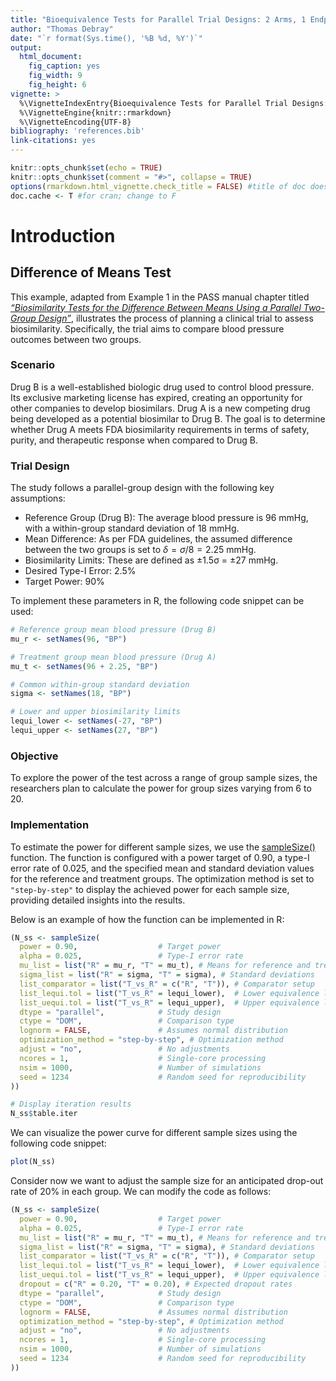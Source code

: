 ```yaml
---
title: "Bioequivalence Tests for Parallel Trial Designs: 2 Arms, 1 Endpoint"
author: "Thomas Debray"
date: "`r format(Sys.time(), '%B %d, %Y')`"
output: 
  html_document:
    fig_caption: yes
    fig_width: 9
    fig_height: 6
vignette: >
  %\VignetteIndexEntry{Bioequivalence Tests for Parallel Trial Designs: 2 Arms, 1 Endpoint}
  %\VignetteEngine{knitr::rmarkdown}
  %\VignetteEncoding{UTF-8}
bibliography: 'references.bib'
link-citations: yes
---
```


```r
knitr::opts_chunk$set(echo = TRUE)
knitr::opts_chunk$set(comment = "#>", collapse = TRUE)
options(rmarkdown.html_vignette.check_title = FALSE) #title of doc does not match vignette title
doc.cache <- T #for cran; change to F
```

# Introduction


## Difference of Means Test
This example, adapted from Example 1 in the PASS manual chapter titled [*"Biosimilarity Tests for the Difference Between Means Using a Parallel Two-Group Design"*](https://www.ncss.com/wp-content/themes/ncss/pdf/Procedures/PASS/Biosimilarity_Tests_for_the_Difference_Between_Means_using_a_Parallel_Two-Group_Design.pdf), illustrates the process of planning a clinical trial to assess biosimilarity. Specifically, the trial aims to compare blood pressure outcomes between two groups.

### Scenario
Drug B is a well-established biologic drug used to control blood pressure. Its exclusive marketing license has expired, creating an opportunity for other companies to develop biosimilars. Drug A is a new competing drug being developed as a potential biosimilar to Drug B. The goal is to determine whether Drug A meets FDA biosimilarity requirements in terms of safety, purity, and therapeutic response when compared to Drug B.

### Trial Design
The study follows a parallel-group design with the following key assumptions:

* Reference Group (Drug B): The average blood pressure is 96 mmHg, with a within-group standard deviation of 18 mmHg.
* Mean Difference: As per FDA guidelines, the assumed difference between the two groups is set to $\delta = \sigma/8 = 2.25$ mmHg.
* Biosimilarity Limits: These are defined as ±1.5σ = ±27 mmHg.
* Desired Type-I Error: 2.5%
* Target Power: 90%

To implement these parameters in R, the following code snippet can be used:

```r
# Reference group mean blood pressure (Drug B)
mu_r <- setNames(96, "BP")

# Treatment group mean blood pressure (Drug A)
mu_t <- setNames(96 + 2.25, "BP")

# Common within-group standard deviation
sigma <- setNames(18, "BP")

# Lower and upper biosimilarity limits
lequi_lower <- setNames(-27, "BP")
lequi_upper <- setNames(27, "BP")
```

### Objective
To explore the power of the test across a range of group sample sizes, the researchers plan to calculate the power for group sizes varying from 6 to 20. 

### Implementation
To estimate the power for different sample sizes, we use the  [sampleSize()](../reference/sampleSize.html) function. The function is configured with a power target of 0.90, a type-I error rate of 0.025, and the specified mean and standard deviation values for the reference and treatment groups. The optimization method is set to `"step-by-step"` to display the achieved power for each sample size, providing detailed insights into the results.

Below is an example of how the function can be implemented in R:

```r
(N_ss <- sampleSize(
  power = 0.90,                  # Target power
  alpha = 0.025,                 # Type-I error rate
  mu_list = list("R" = mu_r, "T" = mu_t), # Means for reference and treatment groups
  sigma_list = list("R" = sigma, "T" = sigma), # Standard deviations
  list_comparator = list("T_vs_R" = c("R", "T")), # Comparator setup
  list_lequi.tol = list("T_vs_R" = lequi_lower),  # Lower equivalence limit
  list_uequi.tol = list("T_vs_R" = lequi_upper),  # Upper equivalence limit
  dtype = "parallel",            # Study design
  ctype = "DOM",                 # Comparison type
  lognorm = FALSE,               # Assumes normal distribution
  optimization_method = "step-by-step", # Optimization method
  adjust = "no",                 # No adjustments
  ncores = 1,                    # Single-core processing
  nsim = 1000,                   # Number of simulations
  seed = 1234                    # Random seed for reproducibility
))

# Display iteration results
N_ss$table.iter
```

We can visualize the power curve for different sample sizes using the following code snippet:

```r
plot(N_ss)
```

Consider now we want to adjust the sample size for an anticipated drop-out rate of 20% in each group. We can modify the code as follows:

```r
(N_ss <- sampleSize(
  power = 0.90,                  # Target power
  alpha = 0.025,                 # Type-I error rate
  mu_list = list("R" = mu_r, "T" = mu_t), # Means for reference and treatment groups
  sigma_list = list("R" = sigma, "T" = sigma), # Standard deviations
  list_comparator = list("T_vs_R" = c("R", "T")), # Comparator setup
  list_lequi.tol = list("T_vs_R" = lequi_lower),  # Lower equivalence limit
  list_uequi.tol = list("T_vs_R" = lequi_upper),  # Upper equivalence limit
  dropout = c("R" = 0.20, "T" = 0.20), # Expected dropout rates
  dtype = "parallel",            # Study design
  ctype = "DOM",                 # Comparison type
  lognorm = FALSE,               # Assumes normal distribution
  optimization_method = "step-by-step", # Optimization method
  adjust = "no",                 # No adjustments
  ncores = 1,                    # Single-core processing
  nsim = 1000,                   # Number of simulations
  seed = 1234                    # Random seed for reproducibility
))
```
 
 

